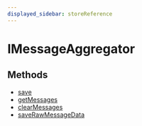 ```yaml
---
displayed_sidebar: storeReference
---
```



# IMessageAggregator

## Methods

- [save](../../IMessageAggregator/methods/store.IMessageAggregator.save/page.mdx)
- [getMessages](../../IMessageAggregator/methods/store.IMessageAggregator.getMessages/page.mdx)
- [clearMessages](../../IMessageAggregator/methods/store.IMessageAggregator.clearMessages/page.mdx)
- [saveRawMessageData](../../IMessageAggregator/methods/store.IMessageAggregator.saveRawMessageData/page.mdx)
